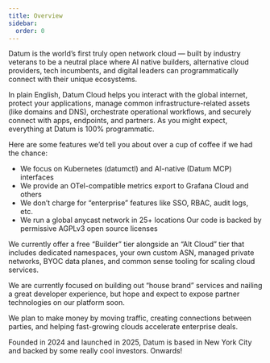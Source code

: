 ```yaml
---
title: Overview
sidebar:
  order: 0
---
```


Datum is the world’s first truly open network cloud — built by industry veterans to be a neutral place where AI native builders, alternative cloud providers, tech incumbents, and digital leaders can programmatically connect with their unique ecosystems.

In plain English, Datum Cloud helps you interact with the global internet, protect your applications, manage common infrastructure-related assets (like domains and DNS), orchestrate operational workflows, and securely connect with apps, endpoints, and partners. As you might expect, everything at Datum is 100% programmatic.

Here are some features we’d tell you about over a cup of coffee if we had the chance:
- We focus on Kubernetes (datumctl) and AI-native (Datum MCP) interfaces
- We provide an OTel-compatible metrics export to Grafana Cloud and others
- We don’t charge for “enterprise” features like SSO, RBAC, audit logs, etc.
- We run a global anycast network in 25+ locations
Our code is backed by permissive AGPLv3 open source licenses

We currently offer a free “Builder” tier alongside an “Alt Cloud” tier that includes dedicated namespaces, your own custom ASN, managed private networks, BYOC data planes, and common sense tooling for scaling cloud services.

We are currently focused on building out “house brand” services and nailing a great developer experience, but hope and expect to expose partner technologies on our platform soon.

We plan to make money by moving traffic, creating connections between parties, and helping fast-growing clouds accelerate enterprise deals.

Founded in 2024 and launched in 2025, Datum is based in New York City and backed by some really cool investors. Onwards!